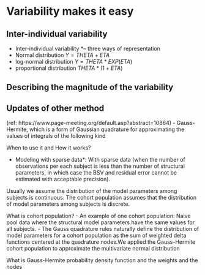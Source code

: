 # Variability makes it easy
## Inter-individual variability
* Inter-individual variability *-- three ways of representation
- Normal distribution $Y=THETA+ETA$
- log-normal distribution $Y=THETA*EXP(ETA)$
- proportional distribution $THETA*(1+ETA)$

## Describing the magnitude of the variability


## Updates of other method
(ref: https://www.page-meeting.org/default.asp?abstract=10864)
- Gauss-Hermite, which is a form of Gaussian quadrature for approximating the values of integrals of the following kind

When to use it and How it works?

* Modeling with sparse data*: With sparse data (when the number of observations per each subject is less than the number of structural parameters, in which case the BSV and residual error cannot be estimated with acceptable precision). 

Usually we assume the distribution of the model parameters among subjects is continuous.
The cohort population assumes that the distribution of model parameters among subjects is discrete.


What is cohort population?
- An example of one cohort population: Naive pool data where the structural model parameters have the same values for all subjects.
- The Gauss quadrature rules naturally define the distribution of model parameters for a cohort population as the sum of weighted delta functions centered at the quadrature nodes.We applied the Gauss-Hermite cohort population to approximate the multivariate normal distribution

What is Gauss-Hermite probability density function and the weights and the nodes



